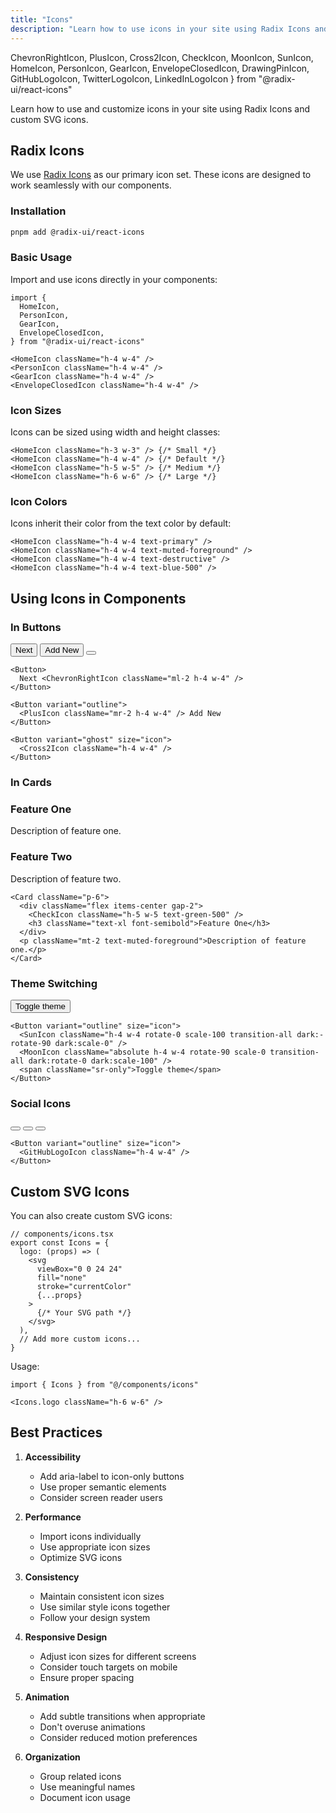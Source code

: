 ```yaml
---
title: "Icons"
description: "Learn how to use icons in your site using Radix Icons and custom SVG icons."
---
```

  ChevronRightIcon,
  PlusIcon,
  Cross2Icon,
  CheckIcon,
  MoonIcon,
  SunIcon,
  HomeIcon,
  PersonIcon,
  GearIcon,
  EnvelopeClosedIcon,
  DrawingPinIcon,
  GitHubLogoIcon,
  TwitterLogoIcon,
  LinkedInLogoIcon
} from "@radix-ui/react-icons"


Learn how to use and customize icons in your site using Radix Icons and custom SVG icons.

## Radix Icons

We use [Radix Icons](https://www.radix-ui.com/icons) as our primary icon set. These icons are designed to work seamlessly with our components.

### Installation

```bash
pnpm add @radix-ui/react-icons
```

### Basic Usage

Import and use icons directly in your components:

<div className="flex gap-4 items-center">
  <HomeIcon className="h-4 w-4" />
  <PersonIcon className="h-4 w-4" />
  <GearIcon className="h-4 w-4" />
  <EnvelopeClosedIcon className="h-4 w-4" />
</div>

```tsx
import {
  HomeIcon,
  PersonIcon,
  GearIcon,
  EnvelopeClosedIcon,
} from "@radix-ui/react-icons"

<HomeIcon className="h-4 w-4" />
<PersonIcon className="h-4 w-4" />
<GearIcon className="h-4 w-4" />
<EnvelopeClosedIcon className="h-4 w-4" />
```

### Icon Sizes

Icons can be sized using width and height classes:

<div className="flex gap-4 items-center">
  <HomeIcon className="h-3 w-3" />
  <HomeIcon className="h-4 w-4" />
  <HomeIcon className="h-5 w-5" />
  <HomeIcon className="h-6 w-6" />
</div>

```tsx
<HomeIcon className="h-3 w-3" /> {/* Small */}
<HomeIcon className="h-4 w-4" /> {/* Default */}
<HomeIcon className="h-5 w-5" /> {/* Medium */}
<HomeIcon className="h-6 w-6" /> {/* Large */}
```

### Icon Colors

Icons inherit their color from the text color by default:

<div className="flex gap-4 items-center">
  <HomeIcon className="h-4 w-4 text-primary" />
  <HomeIcon className="h-4 w-4 text-muted-foreground" />
  <HomeIcon className="h-4 w-4 text-destructive" />
  <HomeIcon className="h-4 w-4 text-blue-500" />
</div>

```tsx
<HomeIcon className="h-4 w-4 text-primary" />
<HomeIcon className="h-4 w-4 text-muted-foreground" />
<HomeIcon className="h-4 w-4 text-destructive" />
<HomeIcon className="h-4 w-4 text-blue-500" />
```

## Using Icons in Components

### In Buttons

<div className="flex gap-4">
  <Button>
    Next <ChevronRightIcon className="ml-2 h-4 w-4" />
  </Button>
  <Button variant="outline">
    <PlusIcon className="mr-2 h-4 w-4" /> Add New
  </Button>
  <Button variant="ghost" size="icon">
    <Cross2Icon className="h-4 w-4" />
  </Button>
</div>

```tsx
<Button>
  Next <ChevronRightIcon className="ml-2 h-4 w-4" />
</Button>

<Button variant="outline">
  <PlusIcon className="mr-2 h-4 w-4" /> Add New
</Button>

<Button variant="ghost" size="icon">
  <Cross2Icon className="h-4 w-4" />
</Button>
```

### In Cards

<div className="grid grid-cols-1 md:grid-cols-2 gap-4 my-6">
  <Card className="p-6">
    <div className="flex items-center gap-2">
      <CheckIcon className="h-5 w-5 text-green-500" />
      <h3 className="text-xl font-semibold">Feature One</h3>
    </div>
    <p className="mt-2 text-muted-foreground">Description of feature one.</p>
  </Card>
  <Card className="p-6">
    <div className="flex items-center gap-2">
      <DrawingPinIcon className="h-5 w-5 text-blue-500" />
      <h3 className="text-xl font-semibold">Feature Two</h3>
    </div>
    <p className="mt-2 text-muted-foreground">Description of feature two.</p>
  </Card>
</div>

```tsx
<Card className="p-6">
  <div className="flex items-center gap-2">
    <CheckIcon className="h-5 w-5 text-green-500" />
    <h3 className="text-xl font-semibold">Feature One</h3>
  </div>
  <p className="mt-2 text-muted-foreground">Description of feature one.</p>
</Card>
```

### Theme Switching

<div className="flex gap-4">
  <Button variant="outline" size="icon">
    <SunIcon className="h-4 w-4 rotate-0 scale-100 transition-all dark:-rotate-90 dark:scale-0" />
    <MoonIcon className="absolute h-4 w-4 rotate-90 scale-0 transition-all dark:rotate-0 dark:scale-100" />
    <span className="sr-only">Toggle theme</span>
  </Button>
</div>

```tsx
<Button variant="outline" size="icon">
  <SunIcon className="h-4 w-4 rotate-0 scale-100 transition-all dark:-rotate-90 dark:scale-0" />
  <MoonIcon className="absolute h-4 w-4 rotate-90 scale-0 transition-all dark:rotate-0 dark:scale-100" />
  <span className="sr-only">Toggle theme</span>
</Button>
```

### Social Icons

<div className="flex gap-4">
  <Button variant="outline" size="icon">
    <GitHubLogoIcon className="h-4 w-4" />
  </Button>
  <Button variant="outline" size="icon">
    <TwitterLogoIcon className="h-4 w-4" />
  </Button>
  <Button variant="outline" size="icon">
    <LinkedInLogoIcon className="h-4 w-4" />
  </Button>
</div>

```tsx
<Button variant="outline" size="icon">
  <GitHubLogoIcon className="h-4 w-4" />
</Button>
```

## Custom SVG Icons

You can also create custom SVG icons:

```tsx
// components/icons.tsx
export const Icons = {
  logo: (props) => (
    <svg
      viewBox="0 0 24 24"
      fill="none"
      stroke="currentColor"
      {...props}
    >
      {/* Your SVG path */}
    </svg>
  ),
  // Add more custom icons...
}
```

Usage:

```tsx
import { Icons } from "@/components/icons"

<Icons.logo className="h-6 w-6" />
```

## Best Practices

1. **Accessibility**
   - Add aria-label to icon-only buttons
   - Use proper semantic elements
   - Consider screen reader users

2. **Performance**
   - Import icons individually
   - Use appropriate icon sizes
   - Optimize SVG icons

3. **Consistency**
   - Maintain consistent icon sizes
   - Use similar style icons together
   - Follow your design system

4. **Responsive Design**
   - Adjust icon sizes for different screens
   - Consider touch targets on mobile
   - Ensure proper spacing

5. **Animation**
   - Add subtle transitions when appropriate
   - Don't overuse animations
   - Consider reduced motion preferences

6. **Organization**
   - Group related icons
   - Use meaningful names
   - Document icon usage